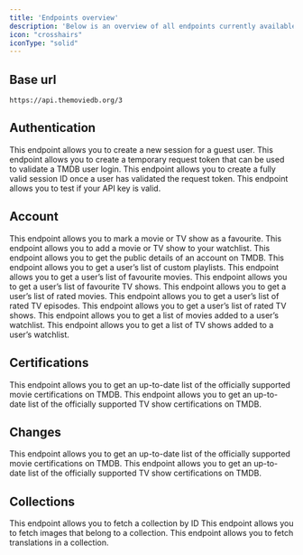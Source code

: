 ```yaml
---
title: 'Endpoints overview'
description: 'Below is an overview of all endpoints currently available on TMDB'
icon: "crosshairs"
iconType: "solid"
---
```


## Base url
```
https://api.themoviedb.org/3
```

## Authentication

<CardGroup cols={1}>
  <Card
    title="/authentication/guest_session/new"
    icon="square-1"
    href="https://devliz.mintlify.app/api-reference/endpoint/authentication/create-guest-session"
  >
    This endpoint allows you to create a new session for a guest user.
  </Card>
  <Card
    title="/authentication/token/new"
    icon="square-2"
    href="https://devliz.mintlify.app/api-reference/endpoint/authentication/create-request-token"
  >
   This endpoint allows you to create a temporary request token that can be used to validate 
   a TMDB user login.
  </Card>
  <Card
    title="/authentication/session/new"
    icon="square-3"
    href="https://devliz.mintlify.app/api-reference/endpoint/authentication/create-session-id"
  >
   This endpoint allows you to create a fully valid session ID once a user has validated the 
   request token.
  </Card>
  <Card
    title="/authentication"
    icon="square-4"
    href="https://devliz.mintlify.app/api-reference/endpoint/authentication/validate-api-key"
  >
   This endpoint allows you to test if your API key is valid.
  </Card>
</CardGroup>

## Account

<CardGroup cols={1}>
  <Card
    title="/account/{account_id}/favorite"
    icon="square-1"
    href="https://devliz.mintlify.app/api-reference/endpoint/account/add-favourite"
  >
    This endpoint allows you to mark a movie or TV show as a favourite.
  </Card>
  <Card
    title="/account/{account_id}/watchlist"
    icon="square-2"
    href="https://devliz.mintlify.app/api-reference/endpoint/account/add-to-watchlist"
  >
   This endpoint allows you to add a movie or TV show to your watchlist.
  </Card>
  <Card
    title="/account/{account_id}"
    icon="square-3"
    href="https://devliz.mintlify.app/api-reference/endpoint/account/fetch-account-details"
  >
  This endpoint allows you to get the public details of an account on TMDB.
  </Card>
  <Card
    title="/account/{account_id}/lists"
    icon="square-4"
    href="https://devliz.mintlify.app/api-reference/endpoint/account/list-custom-playlist"
  >
   This endpoint allows you to get a user’s list of custom playlists.
  </Card>
  <Card
    title="/account/{account_id}/favorite/movies"
    icon="square-5"
    href="https://devliz.mintlify.app/api-reference/endpoint/account/list-favourite-movies"
  >
   This endpoint allows you to get a user’s list of favourite movies.
  </Card>
  <Card
    title="/account/{account_id}/favorite/tv"
    icon="square-6"
    href="https://devliz.mintlify.app/api-reference/endpoint/account/list-favourite-tv-shows"
  >
   This endpoint allows you to get a user’s list of favourite TV shows.
  </Card>
  <Card
    title="/account/{account_id}/rated/movies"
    icon="square-7"
    href="https://devliz.mintlify.app/api-reference/endpoint/account/list-rated-movies"
  >
   This endpoint allows you to get a user’s list of rated movies.
  </Card>
  <Card
    title="/account/{{account_id}}/rated/tv/episodes"
    icon="square-8"
    href="https://devliz.mintlify.app/api-reference/endpoint/account/list-rated-tv-episodes"
  >
   This endpoint allows you to get a user’s list of rated TV episodes.
  </Card>
  <Card
    title="/account/{account_id}/rated/tv"
    icon="square-9"
    href="https://devliz.mintlify.app/api-reference/endpoint/account/list-rated-tv-shows"
  >
   This endpoint allows you to get a user’s list of rated TV shows.
  </Card>
  <Card
    title="/account/{account_id}/watchlist/movies"
    icon="square-10"
    href="https://devliz.mintlify.app/api-reference/endpoint/account/list-watchlisted-movies"
  >
   This endpoint allows you to get a list of movies added to a user’s watchlist.
  </Card>
  <Card
    title="/account/{account_id}/watchlist/tv"
    icon="square-eleven"
    href="https://devliz.mintlify.app/api-reference/endpoint/account/list-watchlisted-tv-shows"
  >
  This endpoint allows you to get a list of TV shows added to a user’s watchlist.
  </Card>
</CardGroup>

## Certifications
<CardGroup cols={1}>
  <Card
    title="/certification/movie/list"
    icon="square-1"
    href="https://devliz.mintlify.app/api-reference/endpoint/certifications/list-movie-certifications"
  >
    This endpoint allows you to get an up-to-date list of the officially supported movie certifications on TMDB.
  </Card>
   <Card
    title="/certification/tv/list"
    icon="square-2"
    href="https://devliz.mintlify.app/api-reference/endpoint/certifications/list-movie-certifications"
  >
   This endpoint allows you to get an up-to-date list of the officially supported TV show certifications on TMDB.
  </Card>
  </CardGroup>

  ## Changes
<CardGroup cols={1}>
  <Card
    title="/person/changes"
    icon="square-1"
    href="https://devliz.mintlify.app/api-reference/endpoint/changes/list-changed-persons"
  >
    This endpoint allows you to get an up-to-date list of the officially supported movie certifications on TMDB.
  </Card>
   <Card
    title="/tv/changes"
    icon="square-2"
    href="https://devliz.mintlify.app/api-reference/endpoint/changes/list-changed-tv-shows"
  >
   This endpoint allows you to get an up-to-date list of the officially supported TV show certifications on TMDB.
  </Card>
  </CardGroup>

## Collections
<CardGroup cols={1}>
  <Card
    title="/collection/{collection_id}"
    icon="square-1"
    href="https://devliz.mintlify.app/api-reference/endpoint/collections/fetch-collection-details"
  >
    This endpoint allows you to fetch a collection by ID
  </Card>
   <Card
    title="/collection/{collection_id}/images"
    icon="square-2"
    href="https://devliz.mintlify.app/api-reference/endpoint/collections/fetch-collection-images"
  >
   This endpoint allows you to fetch images that belong to a collection.
  </Card>
  <Card
    title="/collection/{collection_id}/translations"
    icon="square-3"
    href="https://devliz.mintlify.app/api-reference/endpoint/collections/fetch-collection-translations"
  >
   This endpoint allows you to fetch translations in a collection.
  </Card>
  </CardGroup>